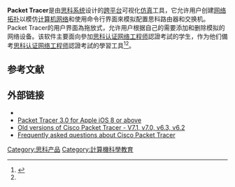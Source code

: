 {{NoteTA
|G1 = IT
}}
{{Infobox software
| name = Cisco Packet Tracer
| latest preview date = <!-- {{Start date and age|2015|11|25}} -->
| website = https://www.netacad.com/courses/packet-tracer
| license = [[专有软件|专有软件]]
| genre = 
| language = 英語
| size = 
| platform = [[Microsoft_Windows|Microsoft Windows]]、[[Linux|Linux]]、[[Android|Android]]、[[IOS|IOS]]、[[MacOS|MacOS]]<ref name="JOU-1"/>
| operating system = [[Linux|Linux]]、[[Android|Android]] 4.2+、[[IOS|IOS]] 8+ 和[[Microsoft_Windows|Microsoft Windows]]、[[MacOS|MacOS]]<ref name = "JOU-1">{{cite journal |last1=Bakni |first1=Michel |last2=Cardinale |first2=Yudith |last3=Moreno |first3=Luis Manuel |title=An Approach to Evaluate Network Simulators: An Experience with Packet Tracer |journal=Revista Venezolana de Computación |date=2018-06 |volume=5 |pages=29–36 |url=https://hal.archives-ouvertes.fr/hal-02066550v1 |access-date=2020-09-18 |archive-date=2019-07-16 |archive-url=https://web.archive.org/web/20190716133307/https://hal.archives-ouvertes.fr/hal-02066550v1 |dead-url=no }}</ref>
| programming language = 
| latest release date = <!-- {{Start date and age|2018|12|28}} -->
| logo = 
| latest release version = 7.3.1
| discontinued = 
| released = <!-- {{Start date|YYYY|MM|DD}} -->
| developer = [[思科系统|思科系统]]
| author = 
| collapsible = 
| caption = Packet Tracer 7.3.1
| screenshot_size = 200000000000px
| included_with = 
}}  
'''Packet Tracer'''是由[[思科系统|思科系统]]设计的[[跨平臺|跨平台]]可视化[[仿真|仿真]]工具，它允许用户创建[[网络拓扑|网络拓扑]]以模仿[[计算机网络|计算机网络]]和使用命令行界面來模拟配置思科路由器和交换机。Packet Tracer的用户界面為拖放式，允许用户根据自己的需要添加和删除模拟的网络设备。该软件主要面向參加[[思科认证网络工程师|思科认证网络工程师]]認證考試的学生，作为他们備考[[思科认证网络工程师|思科认证网络工程师]]認證考試的學習工具<ref name="jar">{{cite journal |url=http://www.ijarcce.com/upload/2014/may/IJARCCE3F%20%20a%20sheikh%20Role%20of%20Packet%20Tracer%20in.pdf |title=Role of Packet Tracer in learning Computer Networks |first1=Sheikh Raashid |last1=Javid |journal=International Journal of Advanced Research in Computer and Communication Engineering |volume=3 |issue=5 |date=2014-05 |pages=6508–6511 |access-date=2020-09-18 |archive-date=2020-06-10 |archive-url=https://web.archive.org/web/20200610210649/https://www.ijarcce.com/upload/2014/may/IJARCCE3F%20%20a%20sheikh%20Role%20of%20Packet%20Tracer%20in.pdf |dead-url=yes }}</ref><ref name="JOU-1"/>。

== 参考文献 ==
{{Reflist}}

== 外部链接 ==

* {{Official website|https://www.netacad.com/courses/packet-tracer}}
* [https://itunes.apple.com/us/app/cisco-packet-tracer-mobile/id1015041980?mt=8 Packet Tracer 3.0 for Apple iOS 8 or above]{{Wayback|url=https://itunes.apple.com/us/app/cisco-packet-tracer-mobile/id1015041980?mt=8 |date=20180807001523 }}
* [https://www.geekdashboard.com/cisco-packet-tracer-download/ Old versions of Cisco Packet Tracer - V7.1, v7.0, v6.3, v6.2]{{Wayback|url=https://www.geekdashboard.com/cisco-packet-tracer-download/ |date=20180807001552 }}
* [https://web.archive.org/web/20180806210856/http://iutsa.unice.fr/~frati/wireless_LP/TP/__TOOLS_2016/Cisco%20Packet%20Tracer%207.1%20FAQ.pdf Frequently asked questions about Cisco Packet Tracer]

[[Category:思科产品|Category:思科产品]]
[[Category:計算機科學教育|Category:計算機科學教育]]